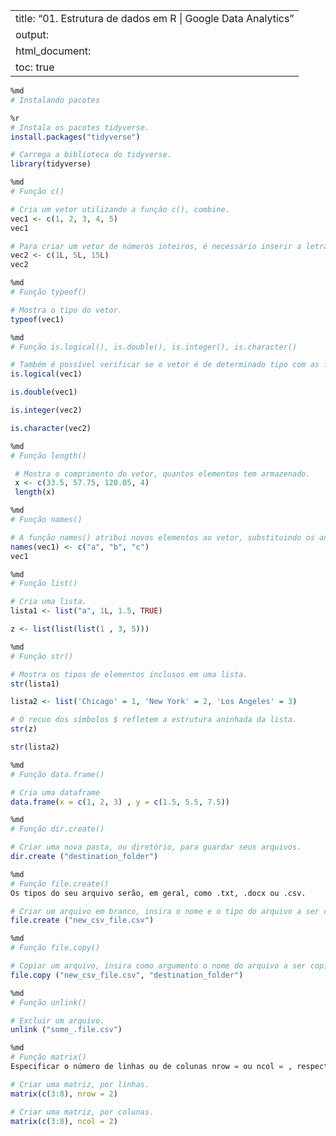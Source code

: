 
---
title: "01. Estrutura de dados em R | Google Data Analytics"
output:
  html_document:
    toc: true
---


```r
%md
# Instalando pacotes
```


```r
%r
# Instala os pacotes tidyverse.
install.packages("tidyverse")

# Carrega a biblioteca do tidyverse.
library(tidyverse)
```


```r
%md
# Função c()
```


```r
# Cria um vetor utilizando a função c(), combine.
vec1 <- c(1, 2, 3, 4, 5)
vec1
```


```r
# Para criar um vetor de números inteiros, é necessário inserir a letra “L” logo após cada número.
vec2 <- c(1L, 5L, 15L)
vec2
```


```r
%md
# Função typeof()
```


```r
# Mostra o tipo do vetor.
typeof(vec1)
```


```r
%md
# Função is.logical(), is.double(), is.integer(), is.character()
```


```r
# Também é possível verificar se o vetor é de determinado tipo com as funções abaixo.
is.logical(vec1)
```


```r
is.double(vec1)
```


```r
is.integer(vec2)
```


```r
is.character(vec2)
```


```r
%md
# Função length()
```


```r
 # Mostra o comprimento do vetor, quantos elementos tem armazenado.
 x <- c(33.5, 57.75, 120.05, 4)
 length(x)
```


```r
%md
# Função names()
```


```r
# A função names() atribui novos elementos ao vetor, substituindo os anteriores.
names(vec1) <- c("a", "b", "c")
vec1
```


```r
%md
# Função list()
```


```r
# Cria uma lista.
lista1 <- list("a", 1L, 1.5, TRUE)
```


```r
z <- list(list(list(1 , 3, 5)))
```


```r
%md
# Função str()
```


```r
# Mostra os tipos de elementos inclusos em uma lista.
str(lista1)
```


```r
lista2 <- list('Chicago' = 1, 'New York' = 2, 'Los Angeles' = 3)
```


```r
# O recuo dos símbolos $ refletem a estrutura aninhada da lista.
str(z)
```


```r
str(lista2)
```


```r
%md
# Função data.frame()
```


```r
# Cria uma dataframe
data.frame(x = c(1, 2, 3) , y = c(1.5, 5.5, 7.5))
```


```r
%md
# Função dir.create()
```


```r
# Criar uma nova pasta, ou diretório, para guardar seus arquivos.
dir.create ("destination_folder")
```


```r
%md
# Função file.create()
Os tipos do seu arquivo serão, em geral, como .txt, .docx ou .csv. 
```


```r
# Criar um arquivo em branco, insira o nome e o tipo do arquivo a ser criado.
file.create ("new_csv_file.csv") 
```


```r
%md
# Função file.copy()
```


```r
# Copiar um arquivo, insira como argumento o nome do arquivo a ser copiado e o nome da pasta de destino na qual o arquivo será copiado. 
file.copy ("new_csv_file.csv", "destination_folder")
```


```r
%md
# Função unlink()
```


```r
# Excluir um arquivo.
unlink ("some_.file.csv")
```


```r
%md
# Função matrix()
Especificar o número de linhas ou de colunas nrow = ou ncol = , respectivamente.
```


```r
# Criar uma matriz, por linhas.
matrix(c(3:8), nrow = 2)
```


```r
# Criar uma matriz, por colunas.
matrix(c(3:8), ncol = 2)
```

